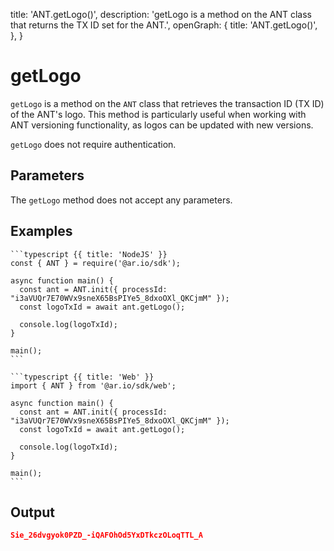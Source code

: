 
  title: 'ANT.getLogo()',
  description:
    'getLogo is a method on the ANT class that returns the TX ID set for the ANT.',
  openGraph: {
    title: 'ANT.getLogo()',
  },
}

# getLogo

`getLogo` is a method on the `ANT` class that retrieves the transaction ID (TX ID) of the ANT's logo. This method is particularly useful when working with ANT versioning functionality, as logos can be updated with new versions.

`getLogo` does not require authentication.

## Parameters

The `getLogo` method does not accept any parameters.

## Examples

<CodeGroup title="getLogo">

    ```typescript {{ title: 'NodeJS' }}
    const { ANT } = require('@ar.io/sdk');

    async function main() {
      const ant = ANT.init({ processId: "i3aVUQr7E70WVx9sneX65BsPIYe5_8dxoOXl_QKCjmM" });
      const logoTxId = await ant.getLogo();

      console.log(logoTxId);
    }

    main();
    ```

    ```typescript {{ title: 'Web' }}
    import { ANT } from '@ar.io/sdk/web';

    async function main() {
      const ant = ANT.init({ processId: "i3aVUQr7E70WVx9sneX65BsPIYe5_8dxoOXl_QKCjmM" });
      const logoTxId = await ant.getLogo();

      console.log(logoTxId);
    }

    main();
    ```

</CodeGroup>

## Output

```json
Sie_26dvgyok0PZD_-iQAFOhOd5YxDTkczOLoqTTL_A
```
